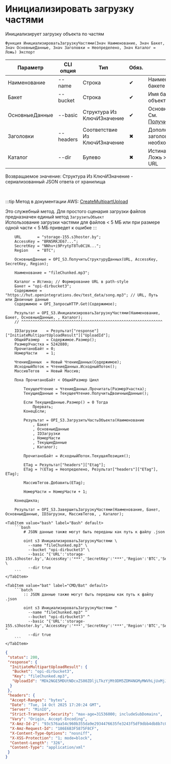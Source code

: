 ﻿---
sidebar_position: 3
description: Инициализировать загрузку частями и другие функции для работы с S3 в Открытом пакете интеграций - бесплатной open-source библиотеке интеграций для 1С:Предприятие 8, OneScript и CLI
keywords: [1C, 1С, 1С:Предприятие, 1С:Предприятие 8.3, API, Интеграция, Сервисы, Обмен, OneScript, CLI, S3]
---


# Инициализировать загрузку частями
 Инициализирует загрузку объекта по частям



`Функция ИнициализироватьЗагрузкуЧастями(Знач Наименование, Знач Бакет, Знач ОсновныеДанные, Знач Заголовки = Неопределено, Знач Каталог = Ложь) Экспорт`

  | Параметр | CLI опция | Тип | Обяз. | Назначение |
  |-|-|-|-|-|
  | Наименование | --name | Строка | &#x2714; | Наименование объекта в бакете |
  | Бакет | --bucket | Строка | &#x2714; | Имя бакета для загрузки объекта |
  | ОсновныеДанные | --basic | Структура Из КлючИЗначение | &#x2714; | Основные данные запроса. См. [ПолучитьСтруктуруДанных](/docs/S3/Common-methods/Get-basic-data-structure) |
  | Заголовки | --headers | Соответствие Из КлючИЗначение | &#x2716; | Дополнительные заголовки запроса, если необходимо |
  | Каталог | --dir | Булево | &#x2716; | Истина > Path style URL, Ложь > Virtual hosted style URL |

  
  Возвращаемое значение:   Структура Из КлючИЗначение - сериализованный JSON ответа от хранилища

<br/>

:::tip
Метод в документации AWS: [CreateMultipartUpload](https://docs.aws.amazon.com/AmazonS3/latest/API/API_CreateMultipartUpload.html)

Это служебный метод. Для простого сценария загрузки файлов предназначен единый метод `ЗагрузитьОбъект`<br/>Использование загрузки частями для файлов &lt; 5 МБ или при размере одной части &lt; 5 МБ приведет к ошибке
:::
<br/>


```bsl title="Пример использования для 1С:Предприятие/OneScript"
    URL       = "storage-155.s3hoster.by";
    AccessKey = "BRN5RKJE67...";
    SecretKey = "NNhv+i9PrytpT8Tu0C1N...";
    Region    = "BTC";

    ОсновныеДанные = OPI_S3.ПолучитьСтруктуруДанных(URL, AccessKey, SecretKey, Region);

    Наименование = "fileChunked.mp3";

    Каталог = Истина; // Формирование URL в path-style
    Бакет = "opi-dirbucket3";
    Содержимое = "https://hut.openintegrations.dev/test_data/song.mp3"; // URL, Путь или Двоичные данные
    Содержимое = OPI_ЗапросыHTTP.Get(Содержимое);

    Результат = OPI_S3.ИнициализироватьЗагрузкуЧастями(Наименование, Бакет, ОсновныеДанные, , Каталог);
    // ^^^^^^^^^^^^^^^^^^^^^^^^^^^^^^^^^^^^^^^^^^^^^^^^^^^^^^^^^^^^^^

    IDЗагрузки    = Результат["response"]["InitiateMultipartUploadResult"]["UploadId"];
    ОбщийРазмер   = Содержимое.Размер();
    РазмерУчастка = 5242880;
    ПрочитаноБайт = 0;
    НомерЧасти    = 1;

    ЧтениеДанных  = Новый ЧтениеДанных(Содержимое);
    ИсходныйПоток = ЧтениеДанных.ИсходныйПоток();
    МассивТегов   = Новый Массив;

    Пока ПрочитаноБайт < ОбщийРазмер Цикл

        ТекущееЧтение = ЧтениеДанных.Прочитать(РазмерУчастка);
        ТекущиеДанные = ТекущееЧтение.ПолучитьДвоичныеДанные();

        Если ТекущиеДанные.Размер() = 0 Тогда
            Прервать;
        КонецЕсли;

        Результат = OPI_S3.ЗагрузитьЧастьОбъекта(Наименование
            , Бакет
            , ОсновныеДанные
            , IDЗагрузки
            , НомерЧасти
            , ТекущиеДанные
            , Каталог);

        ПрочитаноБайт = ИсходныйПоток.ТекущаяПозиция();

        ETag = Результат["headers"]["Etag"];
        ETag = ?(ETag = Неопределено, Результат["headers"]["ETag"], ETag);

        МассивТегов.Добавить(ETag);

        НомерЧасти = НомерЧасти + 1;

    КонецЦикла;

    Результат = OPI_S3.ЗавершитьЗагрузкуЧастями(Наименование, Бакет, ОсновныеДанные, IDЗагрузки, МассивТегов, , Каталог);
```
    

 <Tabs>
  
    <TabItem value="bash" label="Bash" default>
        ```bash
            # JSON данные также могут быть переданы как путь к файлу .json
            
            oint s3 ИнициализироватьЗагрузкуЧастями \
              --name "fileChunked.mp3" \
              --bucket "opi-dirbucket3" \
              --basic "{'URL':'storage-155.s3hoster.by','AccessKey':'***','SecretKey':'***','Region':'BTC','Service':'s3'}" \
              --dir true
        ```
    </TabItem>
  
    <TabItem value="bat" label="CMD/Bat" default>
        ```batch
            :: JSON данные также могут быть переданы как путь к файлу .json
            
            oint s3 ИнициализироватьЗагрузкуЧастями ^
              --name "fileChunked.mp3" ^
              --bucket "opi-dirbucket3" ^
              --basic "{'URL':'storage-155.s3hoster.by','AccessKey':'***','SecretKey':'***','Region':'BTC','Service':'s3'}" ^
              --dir true
        ```
    </TabItem>
</Tabs>


```json title="Результат"
{
 "status": 200,
 "response": {
  "InitiateMultipartUploadResult": {
   "Bucket": "opi-dirbucket3",
   "Key": "fileChunked.mp3",
   "UploadId": "MDk2NGE5MDUtNDcxZS00ZDljLTkzYjMtODM5ZDM4NGMyMWVhLjUxMjJlMzdmLWFkNWUtNGY1My05ZTFhLTliNDRkNWZkNWE3OQ"
  }
 },
 "headers": {
  "Accept-Ranges": "bytes",
  "Date": "Tue, 14 Oct 2025 17:20:24 GMT",
  "Server": "MinIO",
  "Strict-Transport-Security": "max-age=31536000; includeSubDomains",
  "Vary": "Origin, Accept-Encoding",
  "X-Amz-Id-2": "93c576aa54c960b355da9e2934476635fe3243f5df9dbb4db8b7c0d94bec7cd1",
  "X-Amz-Request-Id": "186E6B3F5875F8CF",
  "X-Content-Type-Options": "nosniff",
  "X-XSS-Protection": "1; mode=block",
  "Content-Length": "326",
  "Content-Type": "application/xml"
 }
}
```
